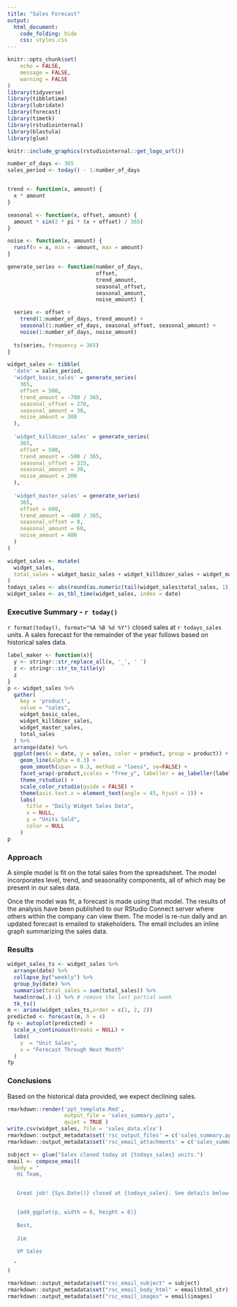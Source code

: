 ```yaml
---
title: "Sales Forecast"
output: 
  html_document: 
    code_folding: hide
    css: styles.css
---
```



```r
knitr::opts_chunk$set(
	echo = FALSE,
	message = FALSE,
	warning = FALSE
)
library(tidyverse)
library(tibbletime)
library(lubridate)
library(forecast)
library(timetk)
library(rstudiointernal)
library(blastula)
library(glue)
```

```r
knitr::include_graphics(rstudiointernal::get_logo_url())
```

```r
number_of_days <- 365
sales_period <- today() - 1:number_of_days


trend <- function(x, amount) {
  x * amount
}

seasonal <- function(x, offset, amount) {
  amount * sin(2 * pi * (x + offset) / 365)
}

noise <- function(x, amount) {
  runif(n = x, min = -amount, max = amount)
}

generate_series <- function(number_of_days, 
                            offset, 
                            trend_amount, 
                            seasonal_offset, 
                            seasonal_amount, 
                            noise_amount) {

  series <- offset +
    trend(1:number_of_days, trend_amount) +
    seasonal(1:number_of_days, seasonal_offset, seasonal_amount) +
    noise(1:number_of_days, noise_amount)
  
  ts(series, frequency = 365)
}

widget_sales <- tibble(
  'date' = sales_period,
  'widget_basic_sales' = generate_series(
    365,
    offset = 500,
    trend_amount = -700 / 365,
    seasonal_offset = 270,
    seasonal_amount = 30,
    noise_amount = 300
  ),
  
  'widget_killdozer_sales' = generate_series(
    365,
    offset = 500,
    trend_amount = -500 / 365,
    seasonal_offset = 315,
    seasonal_amount = 30,
    noise_amount = 200
  ),
  
  'widget_master_sales' = generate_series(
    365,
    offset = 600,
    trend_amount = -400 / 365,
    seasonal_offset = 0,
    seasonal_amount = 60,
    noise_amount = 400
  )  
)

widget_sales <- mutate(
  widget_sales, 
  total_sales = widget_basic_sales + widget_killdozer_sales + widget_master_sales
)
todays_sales <- abs(round(as.numeric(tail(widget_sales$total_sales, 1)),0))
widget_sales <- as_tbl_time(widget_sales, index = date)
```



### Executive Summary - `r today()`

`r format(today(), format="%A %B %d %Y")` closed sales at `r todays_sales` units.  A sales forecast for the remainder of the year follows based on historical sales data. 

```r
label_maker <- function(x){
  y <- stringr::str_replace_all(x, '_', ' ')
  z <- stringr::str_to_title(y)
  z
}
p <- widget_sales %>% 
  gather(
    key = 'product',
    value = "sales",
    widget_basic_sales,
    widget_killdozer_sales,
    widget_master_sales,
    total_sales
  ) %>%
  arrange(date) %>% 
  ggplot(aes(x = date, y = sales, color = product, group = product)) +
    geom_line(alpha = 0.3) + 
    geom_smooth(span = 0.3, method = "loess", se=FALSE) + 
    facet_wrap(~product,scales = "free_y", labeller = as_labeller(label_maker)) +
    theme_rstudio() +
    scale_color_rstudio(guide = FALSE) +
    theme(axis.text.x = element_text(angle = 45, hjust = 1)) +
    labs(
      title = "Daily Widget Sales Data",
      x = NULL,
      y = "Units Sold",
      color = NULL
    )
p
```

### Approach

A simple model is fit on the total sales from the spreadsheet. The model incorporates level, trend, and seasonality components, all of which may be present in our sales data.

Once the model was fit, a forecast is made using that model. The results of the analysis have been published to our RStudio Connect server where others within the company can view them. The model is re-run daily and an updated forecast is emailed to stakeholders. The email includes an inline graph summarizing the sales data.

### Results


```r
widget_sales_ts <- widget_sales %>%
  arrange(date) %>% 
  collapse_by("weekly") %>% 
  group_by(date) %>% 
  summarise(total_sales = sum(total_sales)) %>% 
  head(nrow(.)-1) %>% # remove the last partial week
  tk_ts()
m <- arima(widget_sales_ts,order = c(1, 2, 2))
predicted <- forecast(m, h = 4)
fp <- autoplot(predicted) +
  scale_x_continuous(breaks = NULL) +
  labs(
    y  = "Unit Sales",
    x = "Forecast Through Next Month"
  )
fp
```

### Conclusions

Based on the historical data provided, we expect declining sales.

```r
rmarkdown::render('ppt_template.Rmd', 
                  output_file = 'sales_summary.pptx', 
                  quiet = TRUE )
write.csv(widget_sales, file = 'sales_data.xlsx')
rmarkdown::output_metadata$set('rsc_output_files' = c('sales_summary.pptx', 'sales_data.xlsx'))
rmarkdown::output_metadata$set('rsc_email_attachments' = c('sales_summary.pptx', 'sales_data.xlsx'))
```


```r
subject <- glue("Sales closed today at {todays_sales} units.")
email <- compose_email(
  body = "
   Hi Team,


   Great job! {Sys.Date()} closed at {todays_sales}. See details below:


   {add_ggplot(p, width = 6, height = 6)}
 
   Best,
   
   Jim

   VP Sales

  "
)

rmarkdown::output_metadata$set("rsc_email_subject" = subject)
rmarkdown::output_metadata$set("rsc_email_body_html" = email$html_str)
rmarkdown::output_metadata$set("rsc_email_images" = email$images)
```
